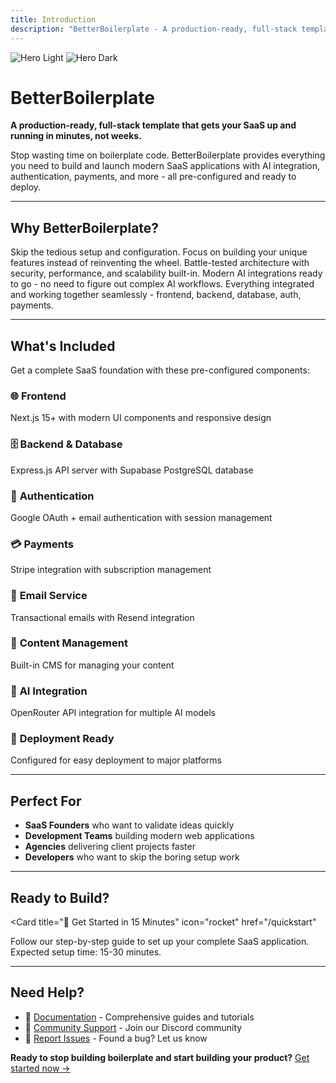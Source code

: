 ```yaml
---
title: Introduction
description: "BetterBoilerplate - A production-ready, full-stack template that gets your SaaS up and running in minutes, not weeks"
---
```


<img
  className="block dark:hidden"
  src="/images/image.png"
  alt="Hero Light"
/>
<img
  className="hidden dark:block"
  src="/images/image.png"
  alt="Hero Dark"
/>

# BetterBoilerplate

**A production-ready, full-stack template that gets your SaaS up and running in minutes, not weeks.**

Stop wasting time on boilerplate code. BetterBoilerplate provides everything you need to build and launch modern SaaS applications with AI integration, authentication, payments, and more - all pre-configured and ready to deploy.

---

## Why BetterBoilerplate?

<CardGroup cols={2}>
  <Card title="Save Weeks of Development" icon="clock">
    Skip the tedious setup and configuration. Focus on building your unique features instead of reinventing the wheel.
  </Card>
  <Card title="Production-Ready from Day One" icon="shield">
    Battle-tested architecture with security, performance, and scalability built-in.
  </Card>
  <Card title="AI-First Architecture" icon="robot">
    Modern AI integrations ready to go - no need to figure out complex AI workflows.
  </Card>
  <Card title="Complete Tech Stack" icon="stack">
    Everything integrated and working together seamlessly - frontend, backend, database, auth, payments.
  </Card>
</CardGroup>

---

## What's Included

Get a complete SaaS foundation with these pre-configured components:

### 🌐 **Frontend** 
Next.js 15+ with modern UI components and responsive design

### 🗄️ **Backend & Database**
Express.js API server with Supabase PostgreSQL database

### 🔐 **Authentication**
Google OAuth + email authentication with session management

### 💳 **Payments**
Stripe integration with subscription management

### 📧 **Email Service**
Transactional emails with Resend integration

### 📝 **Content Management**
Built-in CMS for managing your content

### 🤖 **AI Integration**
OpenRouter API integration for multiple AI models

### 🚀 **Deployment Ready**
Configured for easy deployment to major platforms

---

## Perfect For

- **SaaS Founders** who want to validate ideas quickly
- **Development Teams** building modern web applications  
- **Agencies** delivering client projects faster
- **Developers** who want to skip the boring setup work

---

## Ready to Build?

<Card
  title="🚀 Get Started in 15 Minutes"
  icon="rocket"
  href="/quickstart"
>
  Follow our step-by-step guide to set up your complete SaaS application. Expected setup time: 15-30 minutes.
</Card>

---

## Need Help?

- 📖 [Documentation](/quickstart) - Comprehensive guides and tutorials
- 💬 [Community Support](https://discord.gg/your-server) - Join our Discord community
- 🐛 [Report Issues](https://github.com/your-repo/issues) - Found a bug? Let us know

**Ready to stop building boilerplate and start building your product?** [Get started now →](/quickstart)
